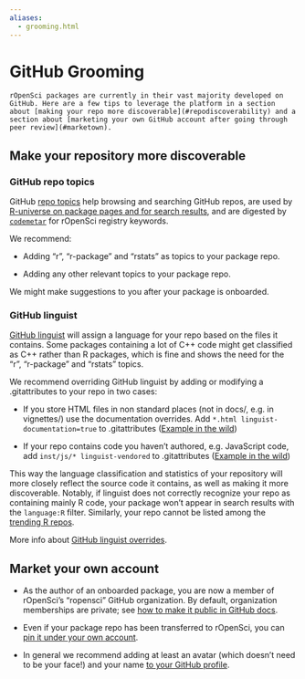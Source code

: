 ```yaml
---
aliases:
  - grooming.html
---
```


# GitHub Grooming {#grooming}

```block
rOpenSci packages are currently in their vast majority developed on GitHub. Here are a few tips to leverage the platform in a section about [making your repo more discoverable](#repodiscoverability) and a section about [marketing your own GitHub account after going through peer review](#marketown).

```

## Make your repository more discoverable {#repodiscoverability}

### GitHub repo topics {#git-hub-repo-topics}

GitHub [repo topics](https://blog.github.com/2017-01-31-introducing-topics/) help browsing and searching GitHub repos, are used by [R-universe on package pages and for search results](https://github.com/r-universe-org/help#how-to-add-keyword-labels-to-an-r-package), and are digested by [`codemetar`](https://github.com/ropensci/codemetar) for rOpenSci registry keywords.

We recommend:

- Adding "r", "r-package" and "rstats" as topics to your package repo.

- Adding any other relevant topics to your package repo.

We might make suggestions to you after your package is onboarded.

### GitHub linguist {#git-hub-linguist}

[GitHub linguist](https://github.com/github/linguist) will assign a language for your repo based on the files it contains. Some packages containing a lot of C++ code might get classified as C++ rather than R packages, which is fine and shows the need for the "r", "r-package" and "rstats" topics.

We recommend overriding GitHub linguist by adding or modifying a .gitattributes to your repo in two cases:

- If you store HTML files in non standard places (not in docs/, e.g. in vignettes/) use the documentation overrides. Add `*.html linguist-documentation=true` to .gitattributes ([Example in the wild](https://github.com/ropensci/ecoengine/blob/56b64d8d29dfae430a776d1dd440b240452eb1bf/.gitattributes#L5))

- If your repo contains code you haven't authored, e.g. JavaScript code, add `inst/js/* linguist-vendored` to .gitattributes ([Example in the wild](https://github.com/ropensci/wellknown/blob/4435eb620eeae346d2cab7d62276c29dee29a898/.gitattributes#L1))

This way the language classification and statistics of your repository will more closely reflect the source code it contains, as well as making it more discoverable. Notably, if linguist does not correctly recognize your repo as containing mainly R code, your package won't appear in search results with the `language:R` filter. Similarly, your repo cannot be listed among the [trending R repos](https://github.com/trending/r).

More info about [GitHub linguist overrides](https://github.com/github/linguist#overrides).

## Market your own account {#marketown}

- As the author of an onboarded package, you are now a member of rOpenSci's "ropensci" GitHub organization. By default, organization memberships are private; see [how to make it public in GitHub docs](https://help.github.com/articles/publicizing-or-hiding-organization-membership/).

- Even if your package repo has been transferred to rOpenSci, you can [pin it under your own account](https://help.github.com/articles/pinning-repositories-to-your-profile/).

- In general we recommend adding at least an avatar (which doesn't need to be your face!) and your name [to your GitHub profile](https://help.github.com/articles/customizing-your-profile/).


